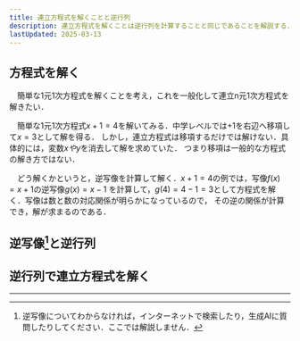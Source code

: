 ```yaml
---
title: 連立方程式を解くことと逆行列
description: 連立方程式を解くことは逆行列を計算することと同じであることを解説する．
lastUpdated: 2025-03-13
---
```


## 方程式を解く
　簡単な1元1次方程式を解くことを考え，これを一般化して連立n元1次方程式を解きたい．

　簡単な1元1次方程式$x+1 = 4$を解いてみる．中学レベルでは$+1$を右辺へ移項して$x = 3$として解を得る．
しかし，連立方程式は移項するだけでは解けない．具体的には，変数$xやy$を消去して解を求めていた．
つまり移項は一般的な方程式の解き方ではない．

　どう解くかというと，逆写像を計算して解く．$x+1 = 4$の例では，写像$f(x)=x+1$の逆写像$g(x)=x-1$
を計算して，$g(4)=4-1=3$として方程式を解く．写像は数と数の対応関係が明らかになっているので，
その逆の関係が計算でき，解が求まるのである．

## 逆写像[^1]と逆行列

## 逆行列で連立方程式を解く


---
[^1]:逆写像についてわからなければ，インターネットで検索したり，生成AIに質問したりしてください．ここでは解説しません．